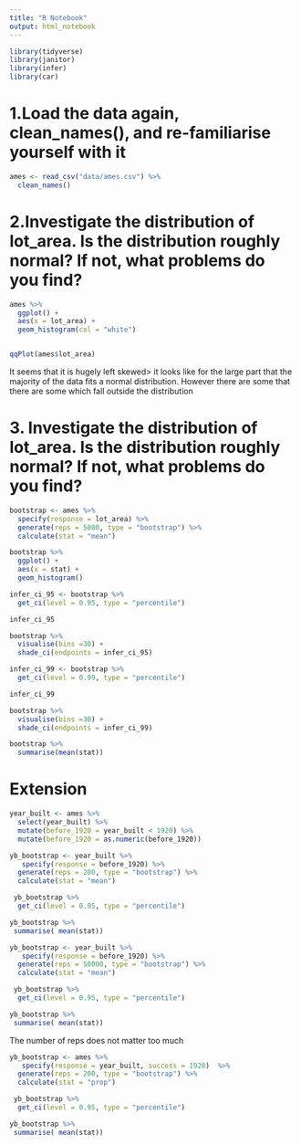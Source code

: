 ```yaml
---
title: "R Notebook"
output: html_notebook
---
```

```r
library(tidyverse)
library(janitor)
library(infer)
library(car)
```
# 1.Load the data again, clean_names(), and re-familiarise yourself with it
```r
ames <- read_csv("data/ames.csv") %>% 
  clean_names()
```

# 2.Investigate the distribution of lot_area. Is the distribution roughly normal? If not, what problems do you find?

```r
ames %>% 
  ggplot() + 
  aes(x = lot_area) +
  geom_histogram(col = "white")


qqPlot(ames$lot_area)
```

It seems that it is hugely left skewed> it looks like for the large part that the majority of the data fits a normal distribution. However there are some that there are some which fall outside  the distribution

# 3. Investigate the distribution of lot_area. Is the distribution roughly normal? If not, what problems do you find?
```r
bootstrap <- ames %>% 
  specify(response = lot_area) %>% 
  generate(reps = 5000, type = "bootstrap") %>% 
  calculate(stat = "mean")
```

```r
bootstrap %>% 
  ggplot() + 
  aes(x = stat) +
  geom_histogram()
```

```r
infer_ci_95 <- bootstrap %>% 
  get_ci(level = 0.95, type = "percentile")

infer_ci_95
```

```r
bootstrap %>% 
  visualise(bins =30) +
  shade_ci(endpoints = infer_ci_95)
```

```r
infer_ci_99 <- bootstrap %>% 
  get_ci(level = 0.99, type = "percentile")

infer_ci_99
```

```r
bootstrap %>% 
  visualise(bins =30) +
  shade_ci(endpoints = infer_ci_99)
```

```r
bootstrap %>% 
  summarise(mean(stat))
```

# Extension 
```r
year_built <- ames %>% 
  select(year_built) %>% 
  mutate(before_1920 = year_built < 1920) %>% 
  mutate(before_1920 = as.numeric(before_1920))
```

```r
yb_bootstrap <- year_built %>% 
   specify(response = before_1920) %>% 
  generate(reps = 200, type = "bootstrap") %>% 
  calculate(stat = "mean")

 yb_bootstrap %>% 
  get_ci(level = 0.95, type = "percentile")

yb_bootstrap %>% 
 summarise( mean(stat))
```
```r
yb_bootstrap <- year_built %>% 
   specify(response = before_1920) %>% 
  generate(reps = 50000, type = "bootstrap") %>% 
  calculate(stat = "mean")

 yb_bootstrap %>% 
  get_ci(level = 0.95, type = "percentile")

yb_bootstrap %>% 
 summarise( mean(stat))
```
The number of reps does not matter too much 

```r
yb_bootstrap <- ames %>% 
   specify(response = year_built, success = 1920)  %>% 
  generate(reps = 200, type = "bootstrap") %>% 
  calculate(stat = "prop")

 yb_bootstrap %>% 
  get_ci(level = 0.95, type = "percentile")

yb_bootstrap %>% 
 summarise( mean(stat))
```